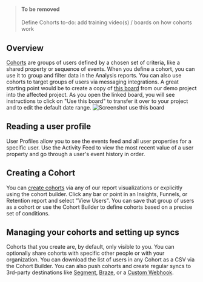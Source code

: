 > #### To be removed
> Define Cohorts
> to-do: add training video(s) / boards on how cohorts work

## Overview
[Cohorts](/docs/users/overview#cohorts) are groups of users defined by a chosen set of criteria, like a shared property or sequence of events. When you define a cohort, you can use it to group and filter data in the Analysis reports. You can also use cohorts to target groups of users via messaging integrations.
A great starting point would be to create a copy of [this board](https://mixpanel.com/s/3M1cpY) from our demo project into the affected project. As you open the linked board, you will see instructions to click on "Use this board" to transfer it over to your project and to edit the default date range.
![Screenshot use this board](/tracking_id_limits_copy_board.png)

## Reading a user profile
User Profiles allow you to see the events feed and all user properties for a specific user. Use the Activity Feed to view the most recent value of a user property and go through a user's event history in order.

## Creating a Cohort
You can [create cohorts](/docs/users/cohorts#creating-cohorts) via any of our report visualizations or explicitly using the cohort builder. Click any bar or point in an Insights, Funnels, or Retention report and select "View Users". You can save that group of users as a cohort or use the Cohort Builder to define cohorts based on a precise set of conditions.

## Managing your cohorts and setting up syncs
Cohorts that you create are, by default, only visible to you. You can optionally share cohorts with specific other people or with your organization. You can download the list of users in any Cohort as a CSV via the Cohort Builder. You can also push cohorts and create regular syncs to 3rd-party destinations like [Segment](/docs/cohort-sync/integrations/segment), [Braze](/docs/cohort-sync/integrations/braze), or a [Custom Webhook](/docs/cohort-sync/webhooks).
